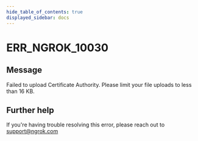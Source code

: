```yaml
---
hide_table_of_contents: true
displayed_sidebar: docs
---
```



# ERR_NGROK_10030

## Message

Failed to upload Certificate Authority. Please limit your file uploads to less than 16 KB.

<ErrorDetails error="err_ngrok_10030" />

## Further help

If you're having trouble resolving this error, please reach out to [support@ngrok.com](mailto:support@ngrok.com?subject=Help%20with%20ERR_NGROK_10030)
